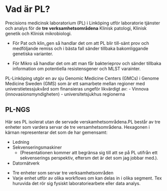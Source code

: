 # Vad är PL?

Precisions medicinsk laboratorium (PL) i Linköping utför laboratorie tjänster och analys för de **tre verksamhetsområdena** Klinisk patologi, Klinisk genetik och Klinisk mikrobiologi.

-   För Pat och klin_gen så handlar det om att PL blir till-sänt prov och medföljande remiss och i bästa fall sänder tillbaka bakomliggande genetiska varianter.

-   För Mikro så handlar det om att man får bakterieprov och sänder tillbaka information om potentiella resistensgener och MLST varainter.

PL-Linköping utgör en av sju Genomic Medicine Centers (GMCs) i Genome Medicine Sweden (GMS) som är ett samarbete mellan regioner med universtietessjukvård som finansieras ungeför likvärdigt av: - Vinnova (innovasionsmyndigheten) - universitetsjukhus regionerna

## PL-NGS

Här ses PL isolerat utan de servade verskamhetsområdena.PL består av tre enheter som vardera servar de tre versamhetsområdena. Hexagonen i kärnan representerar det som de har gemensamt:

-   Ledning
-   Sekvenseringsmaskiner
    -   (Presentationen kommer att begränsa sig till att se på PL utifrån ett sekvenserings perspektiv, eftersm det är det som jag jobbar med.).
-   Datornätverk

<!-- -->

-   Tre enheter som servar tre verksamhetsområden
-   Varje enhet utför av olika workflows om kan delas in i olika segment. Tex huruvida det rör sig fysiskt laboratoriearbete eller data analys.
